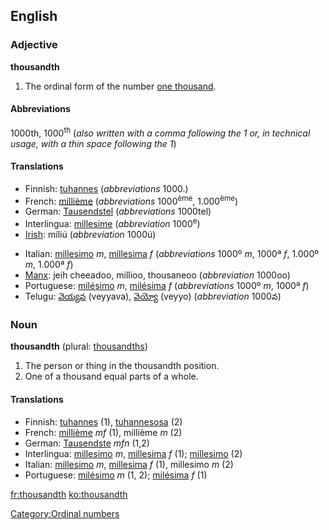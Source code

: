 ==English==

===Adjective===
'''thousandth'''

# The ordinal form of the number [[thousand|one thousand]].

====Abbreviations====
1000th, 1000<sup>th</sup> (''also written with a comma following the 1 or, in technical usage, with a thin space following the 1'')

====Translations====
{{top}}
*Finnish: [[tuhannes]] (''abbreviations'' 1000.)
*French: [[millième]] (''abbreviations'' 1000<sup>ème</sup>, 1.000<sup>ème</sup>)
*German: [[Tausendstel]] (''abbreviations'' 1000tel)
*Interlingua: [[millesime]] (''abbreviation'' 1000<sup>e</sup>)
*[[Irish]]: míliú (''abbreviation'' 1000ú)
{{mid}}
*Italian: [[millesimo]] ''m'', [[millesima]] ''f'' (''abbreviations'' 1000º ''m'', 1000ª ''f'', 1.000º ''m'', 1.000ª ''f'')
*[[Manx]]: jeih cheeadoo, millioo, thousaneoo (''abbreviation'' 1000oo)
*Portuguese: [[milésimo]] ''m'', [[milésima]] ''f'' (''abbreviations'' 1000º ''m'', 1000ª ''f'')
*Telugu: [[వెయ్యవ]] (veyyava), [[వెయ్యో]] (veyyo) (''abbreviation'' 1000వ)
{{bottom}}

===Noun===
'''thousandth''' (plural: [[thousandths]])

#The person or thing in the thousandth position.
#One of a thousand equal parts of a whole.

====Translations====
*Finnish: [[tuhannes]] (1), [[tuhannesosa]] (2)
*French: [[millième]] ''mf'' (1), millième ''m'' (2)
*German: [[Tausendste]] ''mfn'' (1,2)
*Interlingua: [[millesimo]] ''m'', [[millesima]] ''f'' (1); [[millesimo]] (2)
*Italian: [[millesimo]] ''m'', [[millesima]] ''f'' (1), millesimo ''m'' (2)
*Portuguese: [[milésimo]] ''m'' (1, 2); [[milésima]] ''f'' (1)

[[Category:Ordinal numbers]]

[[fr:thousandth]]
[[ko:thousandth]]